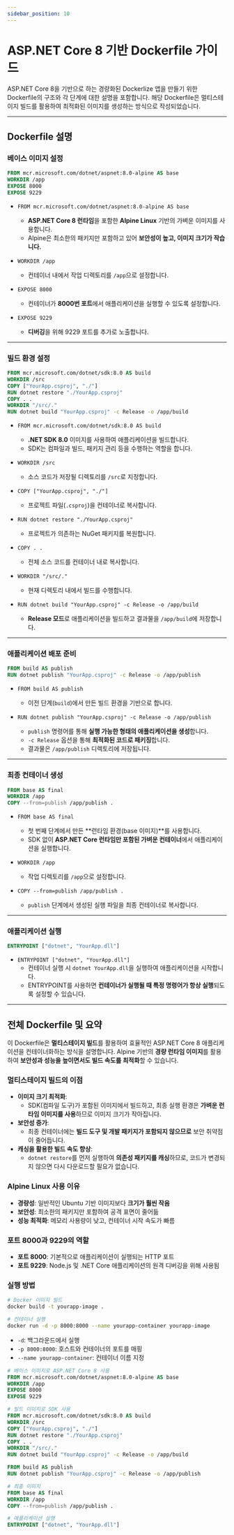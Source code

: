 ```yaml
---
sidebar_position: 10
---
```


# ASP.NET Core 8 기반 Dockerfile 가이드

ASP.NET Core 8을 기반으로 하는 경량화된 Dockerlize 앱을 만들기 위한 Dockerfile의 구조와 각 단계에 대한 설명을 포함합니다. 해당 Dockerfile은 멀티스테이지 빌드를 활용하여 최적화된 이미지를 생성하는 방식으로 작성되었습니다.

---

## Dockerfile 설명

### 베이스 이미지 설정
```dockerfile
FROM mcr.microsoft.com/dotnet/aspnet:8.0-alpine AS base
WORKDIR /app
EXPOSE 8000
EXPOSE 9229
```

- `FROM mcr.microsoft.com/dotnet/aspnet:8.0-alpine AS base`
  - **ASP.NET Core 8 런타임**을 포함한 **Alpine Linux** 기반의 가벼운 이미지를 사용합니다.
  - Alpine은 최소한의 패키지만 포함하고 있어 **보안성이 높고, 이미지 크기가 작습니다.**
  
- `WORKDIR /app`
  - 컨테이너 내에서 작업 디렉토리를 `/app`으로 설정합니다.
  
- `EXPOSE 8000`
  - 컨테이너가 **8000번 포트**에서 애플리케이션을 실행할 수 있도록 설정합니다.
  
- `EXPOSE 9229`
  - **디버깅**을 위해 9229 포트를 추가로 노출합니다.

---

### 빌드 환경 설정
```dockerfile
FROM mcr.microsoft.com/dotnet/sdk:8.0 AS build
WORKDIR /src
COPY ["YourApp.csproj", "./"]
RUN dotnet restore "./YourApp.csproj"
COPY . .
WORKDIR "/src/."
RUN dotnet build "YourApp.csproj" -c Release -o /app/build
```

- `FROM mcr.microsoft.com/dotnet/sdk:8.0 AS build`
  - **.NET SDK 8.0** 이미지를 사용하여 애플리케이션을 빌드합니다.
  - SDK는 컴파일과 빌드, 패키지 관리 등을 수행하는 역할을 합니다.

- `WORKDIR /src`
  - 소스 코드가 저장될 디렉토리를 `/src`로 지정합니다.

- `COPY ["YourApp.csproj", "./"]`
  - 프로젝트 파일(`.csproj`)을 컨테이너로 복사합니다.

- `RUN dotnet restore "./YourApp.csproj"`
  - 프로젝트가 의존하는 NuGet 패키지를 복원합니다.

- `COPY . .`
  - 전체 소스 코드를 컨테이너 내로 복사합니다.

- `WORKDIR "/src/."`
  - 현재 디렉토리 내에서 빌드를 수행합니다.

- `RUN dotnet build "YourApp.csproj" -c Release -o /app/build`
  - **Release 모드**로 애플리케이션을 빌드하고 결과물을 `/app/build`에 저장합니다.

---

### 애플리케이션 배포 준비
```dockerfile
FROM build AS publish
RUN dotnet publish "YourApp.csproj" -c Release -o /app/publish
```

- `FROM build AS publish`
  - 이전 단계(`build`)에서 만든 빌드 환경을 기반으로 합니다.

- `RUN dotnet publish "YourApp.csproj" -c Release -o /app/publish`
  - `publish` 명령어를 통해 **실행 가능한 형태의 애플리케이션을 생성**합니다.
  - `-c Release` 옵션을 통해 **최적화된 코드로 패키징**합니다.
  - 결과물은 `/app/publish` 디렉토리에 저장됩니다.

---

### 최종 컨테이너 생성
```dockerfile
FROM base AS final
WORKDIR /app
COPY --from=publish /app/publish .
```

- `FROM base AS final`
  - 첫 번째 단계에서 만든 **런타임 환경(base 이미지)**를 사용합니다.
  - SDK 없이 **ASP.NET Core 런타임만 포함된 가벼운 컨테이너**에서 애플리케이션을 실행합니다.

- `WORKDIR /app`
  - 작업 디렉토리를 `/app`으로 설정합니다.

- `COPY --from=publish /app/publish .`
  - `publish` 단계에서 생성된 실행 파일을 최종 컨테이너로 복사합니다.

---

### 애플리케이션 실행
```dockerfile
ENTRYPOINT ["dotnet", "YourApp.dll"]
```

- `ENTRYPOINT ["dotnet", "YourApp.dll"]`
  - 컨테이너 실행 시 `dotnet YourApp.dll`을 실행하여 애플리케이션을 시작합니다.
  - ENTRYPOINT를 사용하면 **컨테이너가 실행될 때 특정 명령어가 항상 실행**되도록 설정할 수 있습니다.

---

## 전체 Dockerfile 및 요약
이 Dockerfile은 **멀티스테이지 빌드**를 활용하여 효율적인 ASP.NET Core 8 애플리케이션을 컨테이너화하는 방식을 설명합니다. Alpine 기반의 **경량 런타임 이미지**를 활용하여 **보안성과 성능을 높이면서도 빌드 속도를 최적화**할 수 있습니다.

### 멀티스테이지 빌드의 이점
- **이미지 크기 최적화**:
  - SDK(컴파일 도구)가 포함된 이미지에서 빌드하고, 최종 실행 환경은 **가벼운 런타임 이미지를 사용**하므로 이미지 크기가 작아집니다.
- **보안성 증가**:
  - 최종 컨테이너에는 **빌드 도구 및 개발 패키지가 포함되지 않으므로** 보안 취약점이 줄어듭니다.
- **캐싱을 활용한 빌드 속도 향상**:
  - `dotnet restore`를 먼저 실행하여 **의존성 패키지를 캐싱**하므로, 코드가 변경되지 않으면 다시 다운로드할 필요가 없습니다.

### Alpine Linux 사용 이유
- **경량성**: 일반적인 Ubuntu 기반 이미지보다 **크기가 훨씬 작음**
- **보안성**: 최소한의 패키지만 포함하여 공격 표면이 줄어듦
- **성능 최적화**: 메모리 사용량이 낮고, 컨테이너 시작 속도가 빠름

### 포트 8000과 9229의 역할
- **포트 8000**: 기본적으로 애플리케이션이 실행되는 HTTP 포트
- **포트 9229**: Node.js 및 .NET Core 애플리케이션의 원격 디버깅을 위해 사용됨

### 실행 방법
```sh
# Docker 이미지 빌드
docker build -t yourapp-image .

# 컨테이너 실행
docker run -d -p 8000:8000 --name yourapp-container yourapp-image
```
- `-d`: 백그라운드에서 실행
- `-p 8000:8000`: 호스트와 컨테이너의 포트를 매핑
- `--name yourapp-container`: 컨테이너 이름 지정

```dockerfile
# 베이스 이미지로 ASP.NET Core 8 사용
FROM mcr.microsoft.com/dotnet/aspnet:8.0-alpine AS base
WORKDIR /app
EXPOSE 8000
EXPOSE 9229

# 빌드 이미지로 SDK 사용
FROM mcr.microsoft.com/dotnet/sdk:8.0 AS build
WORKDIR /src
COPY ["YourApp.csproj", "./"]
RUN dotnet restore "./YourApp.csproj"
COPY . .
WORKDIR "/src/."
RUN dotnet build "YourApp.csproj" -c Release -o /app/build

FROM build AS publish
RUN dotnet publish "YourApp.csproj" -c Release -o /app/publish

# 최종 이미지
FROM base AS final
WORKDIR /app
COPY --from=publish /app/publish .

# 애플리케이션 실행
ENTRYPOINT ["dotnet", "YourApp.dll"]
```